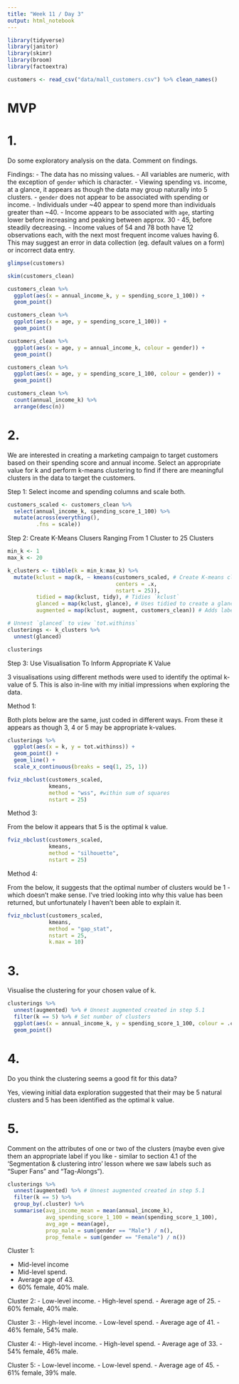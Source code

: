 ```yaml
---
title: "Week 11 / Day 3"
output: html_notebook
---
```


```r
library(tidyverse)
library(janitor)
library(skimr)
library(broom)
library(factoextra)
```

```r
customers <- read_csv("data/mall_customers.csv") %>% clean_names()
```

# MVP

# 1.
Do some exploratory analysis on the data. Comment on findings.

Findings:
- The data has no missing values.
- All variables are numeric, with the exception of `gender` which is character.
- Viewing spending vs. income, at a glance, it appears as though the data may group naturally into 5 clusters.
- `gender` does not appear to be associated with spending or income.
- Individuals under ~40 appear to spend more than individuals greater than ~40.
- Income appears to be associated with `age`, starting lower before increasing and peaking between approx. 30 - 45, before steadily decreasing.
- Income values of 54 and 78 both have 12 observations each, with the next most frequent income values having 6. This may suggest an error in data collection (eg. default values on a form) or incorrect data entry.

```r
glimpse(customers)
```

```r
skim(customers_clean)
```

```r
customers_clean %>% 
  ggplot(aes(x = annual_income_k, y = spending_score_1_100)) +
  geom_point()
```

```r
customers_clean %>% 
  ggplot(aes(x = age, y = spending_score_1_100)) +
  geom_point()
```
```r
customers_clean %>% 
  ggplot(aes(x = age, y = annual_income_k, colour = gender)) +
  geom_point()
```

```r

customers_clean %>% 
  ggplot(aes(x = age, y = spending_score_1_100, colour = gender)) +
  geom_point()

```

```r
customers_clean %>% 
  count(annual_income_k) %>% 
  arrange(desc(n))
```

# 2.
We are interested in creating a marketing campaign to target customers based on their spending score and annual income. Select an appropriate value for k and perform k-means clustering to find if there are meaningful clusters in the data to target the customers.

Step 1: Select income and spending columns and scale both.

```r
customers_scaled <- customers_clean %>% 
  select(annual_income_k, spending_score_1_100) %>%
  mutate(across(everything(),
         .fns = scale))
```

Step 2: Create K-Means Clusers Ranging From 1 Cluster to 25 Clusters

```r

min_k <- 1
max_k <- 20

k_clusters <- tibble(k = min_k:max_k) %>% 
  mutate(kclust = map(k, ~ kmeans(customers_scaled, # Create K-means cluster beteen 1-25 clusters.
                                  centers = .x,
                                  nstart = 25)),
         tidied = map(kclust, tidy), # Tidies `kclust`
         glanced = map(kclust, glance), # Uses tidied to create a glance
         augmented = map(kclust, augment, customers_clean)) # Adds labels

# Unnest `glanced` to view `tot.withinss`
clusterings <- k_clusters %>% 
  unnest(glanced)

clusterings
```

Step 3: Use Visualisation To Inform Appropriate K Value

3 visualisations using different methods were used to identify the optimal k-value of 5. This is also in-line with my initial impressions when exploring the data.

Method 1:

Both plots below are the same, just coded in different ways. From these it appears as though 3, 4 or 5 may be appropriate k-values.

```r
clusterings %>% 
  ggplot(aes(x = k, y = tot.withinss)) +
  geom_point() +
  geom_line() +
  scale_x_continuous(breaks = seq(1, 25, 1))
```

```r
fviz_nbclust(customers_scaled,
             kmeans,
             method = "wss", #within sum of squares
             nstart = 25)
```

Method 3:

From the below it appears that 5 is the optimal k value.

```r
fviz_nbclust(customers_scaled,
             kmeans,
             method = "silhouette",
             nstart = 25)
```

Method 4:

From the below, it suggests that the optimal number of clusters would be 1 - which doesn't make sense. I've tried looking into why this value has been returned, but unfortunately I haven't been able to explain it.

```r
fviz_nbclust(customers_scaled,
             kmeans,
             method = "gap_stat",
             nstart = 25,
             k.max = 10)
```

# 3.
Visualise the clustering for your chosen value of k.

```r
clusterings %>% 
  unnest(augmented) %>% # Unnest augmented created in step 5.1
  filter(k == 5) %>% # Set number of clusters
  ggplot(aes(x = annual_income_k, y = spending_score_1_100, colour = .cluster)) +
  geom_point()
```

# 4.
Do you think the clustering seems a good fit for this data?

Yes, viewing initial data exploration suggested that their may be 5 natural clusters and 5 has been identified as the optimal k value.

# 5.
Comment on the attributes of one or two of the clusters (maybe even give them an appropriate label if you like - similar to section 4.1 of the ‘Segmentation & clustering intro’ lesson where we saw labels such as “Super Fans” and “Tag-Alongs”).

```r
clusterings %>% 
  unnest(augmented) %>% # Unnest augmented created in step 5.1
  filter(k == 5) %>% 
  group_by(.cluster) %>% 
  summarise(avg_income_mean = mean(annual_income_k),
            avg_spending_score_1_100 = mean(spending_score_1_100),
            avg_age = mean(age),
            prop_male = sum(gender == "Male") / n(),
            prop_female = sum(gender == "Female") / n())
```

Cluster 1: 

- Mid-level income
- Mid-level spend.
- Average age of 43.
- 60% female, 40% male.

Cluster 2:
- Low-level income.
- High-level spend.
- Average age of 25.
- 60% female, 40% male.

Cluster 3:
- High-level income.
- Low-level spend.
- Average age of 41.
- 46% female, 54% male.

Cluster 4:
- High-level income.
- High-level spend.
- Average age of 33.
- 54% female, 46% male.

Cluster 5:
- Low-level income.
- Low-level spend.
- Average age of 45.
- 61% female, 39% male.
